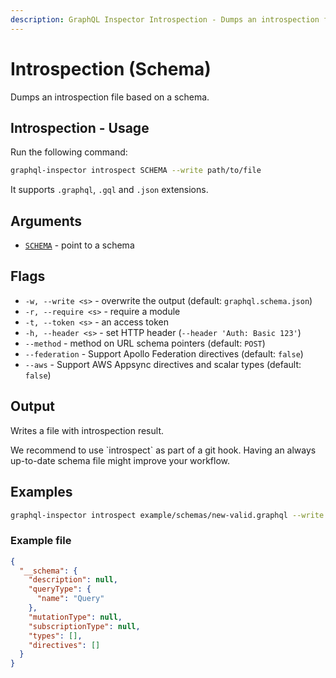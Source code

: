 ```yaml
---
description: GraphQL Inspector Introspection - Dumps an introspection file based on a schema.
---
```



# Introspection (Schema)

Dumps an introspection file based on a schema.

## Introspection - Usage

Run the following command:

```sh
graphql-inspector introspect SCHEMA --write path/to/file
```

It supports `.graphql`, `.gql` and `.json` extensions.

## Arguments

- [`SCHEMA`](../api/schema) - point to a schema

## Flags

- `-w, --write <s>` - overwrite the output (default: `graphql.schema.json`)
- `-r, --require <s>` - require a module
- `-t, --token <s>` - an access token
- `-h, --header <s>` - set HTTP header (`--header 'Auth: Basic 123'`)
- `--method` - method on URL schema pointers (default: `POST`)
- `--federation` - Support Apollo Federation directives (default: `false`)
- `--aws` - Support AWS Appsync directives and scalar types (default: `false`)

## Output

Writes a file with introspection result.

<Callout>
  We recommend to use `introspect` as part of a git hook. Having an always up-to-date schema file
  might improve your workflow.
</Callout>

## Examples

```sh
graphql-inspector introspect example/schemas/new-valid.graphql --write example/schemas
```

### Example file

```json
{
  "__schema": {
    "description": null,
    "queryType": {
      "name": "Query"
    },
    "mutationType": null,
    "subscriptionType": null,
    "types": [],
    "directives": []
  }
}
```

